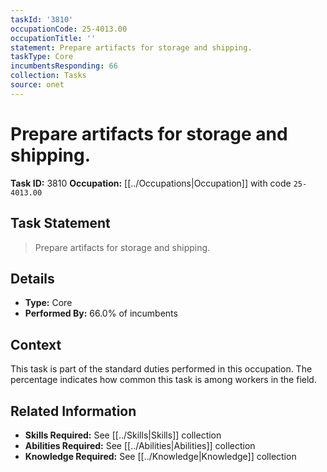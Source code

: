 ```yaml
---
taskId: '3810'
occupationCode: 25-4013.00
occupationTitle: ''
statement: Prepare artifacts for storage and shipping.
taskType: Core
incumbentsResponding: 66
collection: Tasks
source: onet
---
```

# Prepare artifacts for storage and shipping.

**Task ID:** 3810
**Occupation:** [[../Occupations|Occupation]] with code `25-4013.00`

## Task Statement

> Prepare artifacts for storage and shipping.

## Details

- **Type:** Core
- **Performed By:** 66.0% of incumbents

## Context

This task is part of the standard duties performed in this occupation. The percentage indicates how common this task is among workers in the field.

## Related Information

- **Skills Required:** See [[../Skills|Skills]] collection
- **Abilities Required:** See [[../Abilities|Abilities]] collection
- **Knowledge Required:** See [[../Knowledge|Knowledge]] collection
